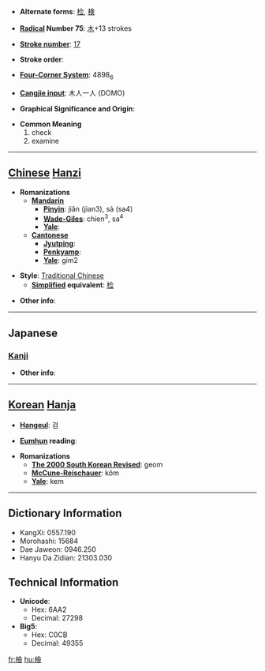 * '''Alternate forms''': [[检]], [[検]]

* '''[[Wiktionary:Chinese radical index| Radical]] Number 75''': [[Wiktionary:Chinese radical index 木|木]]+13 strokes

* '''[[Wiktionary:Chinese total strokes index|Stroke number]]''': [[Wiktionary:Chinese total strokes index 17|17]]

* '''Stroke order''': 

* '''[[Wiktionary:Chinese four corner index|Four-Corner System]]''': 4898<sub>6</sub>

* '''[[Wiktionary:Chinese Cangjie index|Cangjie input]]''': 木人一人 (DOMO)

* '''Graphical Significance and Origin''': 

* '''Common Meaning'''
*#check
*# examine


----

== [[Chinese]] [[Hanzi]] ==

* '''Romanizations'''
** '''[[Mandarin]]'''
*** '''[[Pinyin]]''': jiǎn (jian3), sà (sa4)
*** '''[[Wade-Giles]]''': chien<sup>3</sup>, sa<sup>4</sup>
*** '''[[Yale]]''': 
** '''[[Cantonese]]'''
*** '''[[Jyutping]]''':
*** '''[[Penkyamp]]''': 
*** '''[[Yale]]''': gim2

* '''Style''': [[Traditional Chinese]] 
** '''[[Simplified Chinese|Simplified]] equivalent''': [[检]]

* '''Other info''': 

----

==Japanese==
===[[Kanji]]===
{{kanji|on readings=[[けん]] (ken)
|kun readings=[[しらべる]] (shiraberu)
}}

* '''Other info''':  

----

== [[Korean]] [[Hanja]] ==

* '''[[Hangeul]]''': 검

* '''[[Eumhun]] reading''': 

* '''Romanizations'''
** '''[[The 2000 South Korean Revised Romanization|The 2000 South Korean Revised]]''': geom
** '''[[McCune-Reischauer]]''': kŏm
** '''[[Yale]]''': kem

----

== Dictionary Information ==

* KangXi: 0557.190
* Morohashi: 15684
* Dae Jaweon: 0946.250
* Hanyu Da Zidian: 21303.030

== Technical Information ==

* '''Unicode''':
** Hex: 6AA2
** Decimal: 27298
* '''Big5''':
** Hex: C0CB
** Decimal: 49355

[[fr:檢]]
[[hu:檢]]